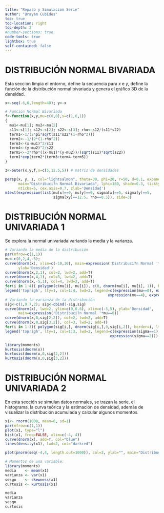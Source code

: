 ```yaml
---
title: "Repaso y Simulación Serie"
author: "Brayan Cubides"
toc: true
toc-location: right
toc-depth: 2
#number-sections: true
code-tools: true
lightbox: true
self-contained: false
---
```


# DISTRIBUCIÓN NORMAL BIVARIADA

Esta sección limpia el entorno, define la secuencia para *x* e *y*, define la función de la distribución normal bivariada y genera el gráfico 3D de la densidad.

```r
x<-seq(-6,6,length=40); y<-x

# Función Normal Bivariada
f<-function(x,y,mu=c(0,0),s=c(1,0,1))
{
  mu1<-mu[1]; mu2<-mu[2]
  s11<-s[1]; s12<-s[2]; s22<-s[3]; rho<-s12/(s11*s22)
  term1<-1/(2*pi*sqrt(s11*s22*(1-rho^2)))
  term2<--1/(2*(1-rho^2))
  term3<-(x-mu1)^2/s11
  term4<-(y-mu2)^2/s22
  term5<--2*rho*((x-mu1)*(y-mu2))/(sqrt(s11)*sqrt(s22))
  term1*exp(term2*(term3+term4-term5))
} 

z<-outer(x,y,f,s=c(5,12.5,5)) # matriz de densidades

persp(x, y, z, col="lightsalmon", theta=30, phi=20, r=50, d=0.1, expand=0.5, ltheta=90,
      main="Distribuci?n Normal Bivariada", lphi=180, shade=0.3, ticktype="detailed",
      nticks=5, cex.axis=0.7, zlab='Densidad')
mtext(expression(list(mu[x]==0, mu[y]==0, sigma[x]==5, sigma[y]==5,
                      sigma[xy]==12.5, rho==0.5)), side=3)
```

# DISTRIBUCIÓN NORMAL UNIVARIADA 1

Se explora la normal univariada variando la media y la varianza.

```r
# Variando la media de la distribución
par(mfrow=c(1,1))
mu<-c(0,2,4,-5);
curve(dnorm(x), xlim=c(-10,10), main=expression('Distribuci?n Normal '*sigma==1), lwd=2,
      ylab='Densidad')
curve(dnorm(x,2,1), col=2, lwd=2, add=T)
curve(dnorm(x,4,1), col=3, lwd=2, add=T)
curve(dnorm(x,-5,1), col=4, lwd=2, add=T)
for(i in 1:4){ polygon(c(mu[i], mu[i]), c(0, dnorm(mu[i], mu[i], 1)), border=i, lty=4, lwd=2) }
legend('toprigh', lty=1, col=1:4, lwd=2, legend=c(expression(mu==0), expression(mu==2),
                                               expression(mu==4), expression(mu==-5)))
# Variando la varianza de la distribución
sig<-c(1,0.7,2); sig<-cbind(-sig,sig)
curve(dnorm(x), lwd=2, ylim=c(0,0.6), xlim=c(-5,5), ylab='Densidad',
      main=expression('Distribuci?n Normal '*mu==0))
curve(dnorm(x,0,sig[2,2]), col=2, lwd=2, add=T)
curve(dnorm(x,0,sig[3,2]), col=3, lwd=2, add=T)
for(i in 1:3){ polygon(sig[i,], dnorm(sig[i,],0,sig[i,2]), border=i, lty=4, lwd=2) }
legend('toprigh', lty=1, col=1:3, lwd=2, legend=c(expression(sigma==1), expression(sigma==0.7),
                                                expression(sigma==2)))

library(moments)
kurtosis(dnorm(x))
kurtosis(dnorm(x,0,sig[2,2]))
kurtosis(dnorm(x,0,sig[3,2]))
```

# DISTRIBUCIÓN NORMAL UNIVARIADA 2

En esta sección se simulan datos normales, se trazan la serie, el histograma, la curva teórica y la estimación de densidad, además de visualizar la distribución acumulada y calcular algunos momentos.

```r
x1<- rnorm(1000, mean=0, sd=1)
par(mfrow=c(1,1))
plot(x1, type="l")
hist(x1, freq=FALSE, xlim=c(-4, 4))
curve(dnorm(x), add=T, col="blue")
lines(density(x1), lwd=2, col="darkred")

plot(pnorm(seq(-4,4, length.out=1000)), col=2, ylab="", main="Distribucion Acumulada")

# Momentos de una variable:
library(moments)
media    <- mean(x1)
varianza <- var(x1)
sesgo    <- skewness(x1)
curtosis <- kurtosis(x1)

media  
varianza 
sesgo  
curtosis
```
